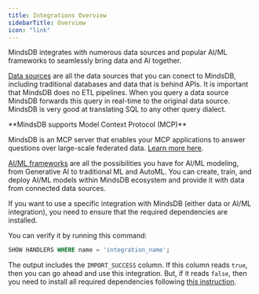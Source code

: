 ```yaml
---
title: Integrations Overview
sidebarTitle: Overview
icon: "link"
---
```


MindsDB integrates with numerous data sources and popular AI/ML frameworks to seamlessly bring data and AI together.

[Data sources](/integrations/data-overview) are all the data sources that you can conect to MindsDB, including traditional databases and data that is behind APIs. It is important that MindsDB does no ETL pipelines. When you query a data source MindsDB forwards this query in real-time to the original data source. MindsDB is very good at translating SQL to any other query dialect.

<Tip>
**MindsDB supports Model Context Protocol (MCP)**

MindsDB is an MCP server that enables your MCP applications to answer questions over large-scale federated data. [Learn more here](/mcp/overview).
</Tip>

[AI/ML frameworks](/integrations/ai-overview) are all the possibilities you have for AI/ML modeling, from Generative AI to traditional ML and AutoML. You can create, train, and deploy AI/ML models within MindsDB ecosystem and provide it with data from connected data sources.

<CardGroup cols={2}>
    <Card title="Data sources" icon="database" href="/integrations/data-overview" color="#00A587"></Card>
    <Card title="AI/ML frameworks" icon="microchip-ai" href="/integrations/ai-overview" color="#00A587"></Card>
</CardGroup>

<Tip>
If you want to use a specific integration with MindsDB (either data or AI/ML integration), you need to ensure that the required dependencies are installed.

You can verify it by running this command:

```sql
SHOW HANDLERS WHERE name = 'integration_name';
```

The output includes the `IMPORT_SUCCESS` column. If this column reads `true`, then you can go ahead and use this integration. But, if it reads `false`, then you need to install all required dependencies following [this instruction](/setup/self-hosted/docker#install-dependencies).
</Tip>

